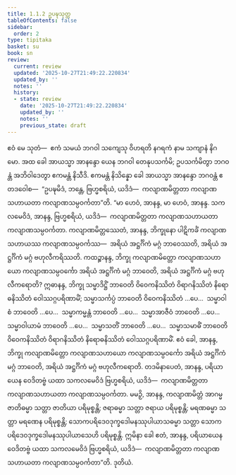 ```yaml
---
title: 1.1.2 ဥပဍ္ဎသုတ္တ
tableOfContents: false
sidebar:
  order: 2
type: tipitaka
basket: su
book: sn
review:
  current: review
  updated: '2025-10-27T21:49:22.220834'
  updated_by: ''
  notes: ''
  history:
  - state: review
    date: '2025-10-27T21:49:22.220834'
    updated_by: ''
    notes: ''
    previous_state: draft
---
```



<ReviewStatus review={frontmatter.review} showDetails={true} />

<HypothesisAnnotation frontmatter={frontmatter} />

<DynamicBreadcrumb />

<Division number="2" book="sn" e="ch" v="18" p="279">

<Paragraph number="6" book="sn">
ဧဝံ မေ သုတံ—  ဧကံ သမယံ ဘဂဝါ သကျေသု ဝိဟရတိ နဂရကံ နာမ သကျာနံ နိဂမော. အထ ခေါ အာယသ္မာ အာနန္ဒော ယေန ဘဂဝါ တေနုပသင်္ကမိ; ဥပသင်္ကမိတွာ ဘဂဝန္တံ အဘိဝါဒေတွာ ဧကမန္တံ နိသီဒိ. ဧကမန္တံ နိသိန္နော ခေါ အာယသ္မာ အာနန္ဒော ဘဂဝန္တံ ဧတဒဝေါစ—  “ဥပဍ္ဎမိဒံ, ဘန္တေ, ဗြဟ္မစရိယံ, ယဒိဒံ—  ကလျာဏမိတ္တတာ ကလျာဏသဟာယတာ ကလျာဏသမ္ပဝင်္ကတာ”တိ.
</Paragraph>

<Paragraph number="7" book="sn">
“မာ ဟေဝံ, အာနန္ဒ, မာ ဟေဝံ, အာနန္ဒ. သကလမေဝိဒံ, အာနန္ဒ, ဗြဟ္မစရိယံ, ယဒိဒံ—  ကလျာဏမိတ္တတာ ကလျာဏသဟာယတာ ကလျာဏသမ္ပဝင်္ကတာ. ကလျာဏမိတ္တဿေတံ, အာနန္ဒ, ဘိက္ခုနော ပါဋိကင်္ခံ ကလျာဏသဟာယဿ ကလျာဏသမ္ပဝင်္ကဿ—  အရိယံ အဋ္ဌင်္ဂိကံ မဂ္ဂံ ဘာဝေဿတိ, အရိယံ အဋ္ဌင်္ဂိကံ မဂ္ဂံ ဗဟုလီကရိဿတိ.
</Paragraph>

<Paragraph number="8" book="sn">
ကထဉ္စာနန္ဒ, ဘိက္ခု ကလျာဏမိတ္တော ကလျာဏသဟာယော ကလျာဏသမ္ပဝင်္ကော အရိယံ အဋ္ဌင်္ဂိကံ မဂ္ဂံ ဘာဝေတိ, အရိယံ အဋ္ဌင်္ဂိကံ မဂ္ဂံ ဗဟုလီကရောတိ? ဣဓာနန္ဒ, ဘိက္ခု သမ္မာဒိဋ္ဌိံ ဘာဝေတိ ဝိဝေကနိဿိတံ ဝိရာဂနိဿိတံ နိရောဓနိဿိတံ ဝေါဿဂ္ဂပရိဏာမိံ; သမ္မာသင်္ကပ္ပံ ဘာဝေတိ ဝိဝေကနိဿိတံ …ပေ…  သမ္မာဝါစံ ဘာဝေတိ …ပေ…  သမ္မာကမ္မန္တံ ဘာဝေတိ …ပေ…  သမ္မာအာဇီဝံ ဘာဝေတိ …ပေ…  သမ္မာဝါယာမံ ဘာဝေတိ …ပေ…  သမ္မာသတိံ ဘာဝေတိ …ပေ…  သမ္မာသမာဓိံ ဘာဝေတိ ဝိဝေကနိဿိတံ ဝိရာဂနိဿိတံ နိရောဓနိဿိတံ ဝေါဿဂ္ဂပရိဏာမိံ. ဧဝံ ခေါ, အာနန္ဒ, ဘိက္ခု ကလျာဏမိတ္တော ကလျာဏသဟာယော ကလျာဏသမ္ပဝင်္ကော အရိယံ အဋ္ဌင်္ဂိကံ မဂ္ဂံ ဘာဝေတိ, အရိယံ အဋ္ဌင်္ဂိကံ မဂ္ဂံ ဗဟုလီကရောတိ.
</Paragraph>

<Paragraph number="9" book="sn">
တဒမိနာပေတံ, အာနန္ဒ, ပရိယာယေန ဝေဒိတဗ္ဗံ ယထာ သကလမေဝိဒံ ဗြဟ္မစရိယံ, ယဒိဒံ—  ကလျာဏမိတ္တတာ ကလျာဏသဟာယတာ ကလျာဏသမ္ပဝင်္ကတာ. မမဉှိ, အာနန္ဒ, ကလျာဏမိတ္တံ အာဂမ္မ ဇာတိဓမ္မာ သတ္တာ ဇာတိယာ ပရိမုစ္စန္တိ; ဇရာဓမ္မာ သတ္တာ ဇရာယ ပရိမုစ္စန္တိ; မရဏဓမ္မာ သတ္တာ မရဏေန ပရိမုစ္စန္တိ; သောကပရိဒေဝဒုက္ခဒေါမနဿုပါယာသဓမ္မာ သတ္တာ သောကပရိဒေဝဒုက္ခဒေါမနဿုပါယာသေဟိ ပရိမုစ္စန္တိ. ဣမိနာ ခေါ ဧတံ, အာနန္ဒ, ပရိယာယေန ဝေဒိတဗ္ဗံ ယထာ သကလမေဝိဒံ ဗြဟ္မစရိယံ, ယဒိဒံ—  ကလျာဏမိတ္တတာ ကလျာဏသဟာယတာ ကလျာဏသမ္ပဝင်္ကတာ”တိ.

</Paragraph>
</Division>

<Paragraph number="10" type="center" book="sn">
ဒုတိယံ.
</Paragraph>